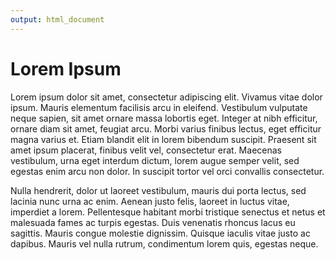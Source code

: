 ```yaml
---
output: html_document
---
```


<!--|ASANA| @taren = #15323; @phil = #15642; @james = #11532-->

# Lorem Ipsum

<!-- Example 1 -->

Lorem ipsum dolor sit amet, consectetur adipiscing elit. Vivamus vitae dolor ipsum. Mauris elementum facilisis arcu in eleifend. Vestibulum vulputate neque sapien, sit amet ornare massa lobortis eget. Integer at nibh efficitur, ornare diam sit amet, feugiat arcu. Morbi varius finibus lectus, eget efficitur magna varius et. Etiam blandit elit in lorem bibendum suscipit. Praesent sit amet ipsum placerat, finibus velit vel, consectetur erat. Maecenas vestibulum, urna eget interdum dictum, lorem augue semper velit, sed egestas enim arcu non dolor. In suscipit tortor vel orci convallis consectetur.

<!--|X|TODO| @James write TODO function (example 2)-->

<!--|TODO| @James polish scalp-->


Nulla hendrerit, dolor ut laoreet vestibulum, mauris dui porta lectus, sed lacinia nunc urna ac enim. Aenean justo felis, laoreet in luctus vitae, imperdiet a lorem. Pellentesque habitant morbi tristique senectus et netus et malesuada fames ac turpis egestas. Duis venenatis rhoncus lacus eu sagittis. Mauris congue molestie dignissim. Quisque iaculis vitae justo ac dapibus. Mauris vel nulla rutrum, condimentum lorem quis, egestas neque.

<!--|TODO| @tarren build ASANA API ;)-->

<!--|X|TODO| make todo work with no assignment-->
